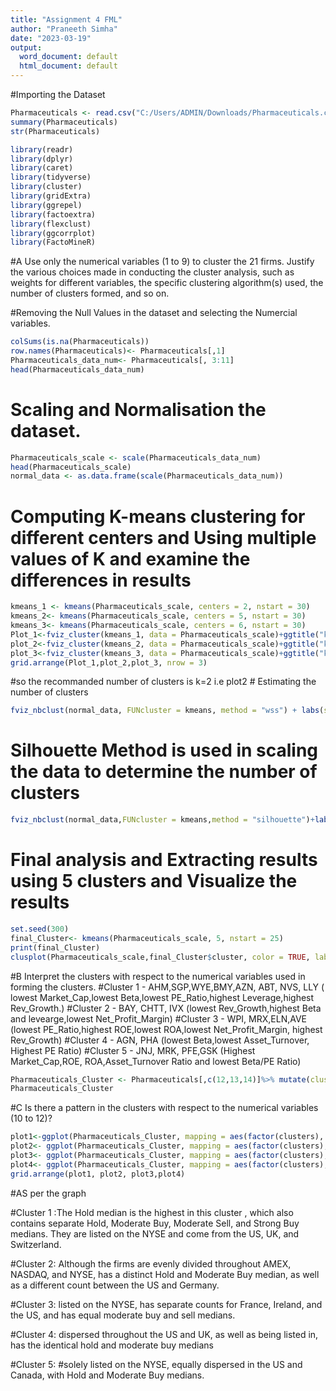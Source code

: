 ---
title: "Assignment 4 FML"
author: "Praneeth Simha"
date: "2023-03-19"
output:
  word_document: default
  html_document: default
---
#Importing the Dataset 
```{r}
Pharmaceuticals <- read.csv("C:/Users/ADMIN/Downloads/Pharmaceuticals.csv")
summary(Pharmaceuticals)
str(Pharmaceuticals)
```


```{r}
library(readr)
library(dplyr)
library(caret)
library(tidyverse)
library(cluster)
library(gridExtra)
library(ggrepel)
library(factoextra)
library(flexclust)
library(ggcorrplot)
library(FactoMineR)
```

#A Use only the numerical variables (1 to 9) to cluster the 21 firms. Justify the various choices made in conducting the cluster analysis, such as weights for different variables, the specific clustering algorithm(s) used, the number of clusters formed, and so on. 

#Removing the Null Values in the dataset and selecting the Numercial variables.
```{r}
colSums(is.na(Pharmaceuticals))
row.names(Pharmaceuticals)<- Pharmaceuticals[,1]
Pharmaceuticals_data_num<- Pharmaceuticals[, 3:11]
head(Pharmaceuticals_data_num)
```
# Scaling and Normalisation the dataset.
```{r}
Pharmaceuticals_scale <- scale(Pharmaceuticals_data_num)
head(Pharmaceuticals_scale)
normal_data <- as.data.frame(scale(Pharmaceuticals_data_num))
```
# Computing K-means clustering  for different centers and Using multiple values of K and examine the differences in results
```{r}
kmeans_1 <- kmeans(Pharmaceuticals_scale, centers = 2, nstart = 30)
kmeans_2<- kmeans(Pharmaceuticals_scale, centers = 5, nstart = 30)
kmeans_3<- kmeans(Pharmaceuticals_scale, centers = 6, nstart = 30)
Plot_1<-fviz_cluster(kmeans_1, data = Pharmaceuticals_scale)+ggtitle("k=2")
plot_2<-fviz_cluster(kmeans_2, data = Pharmaceuticals_scale)+ggtitle("k=5")
plot_3<-fviz_cluster(kmeans_3, data = Pharmaceuticals_scale)+ggtitle("k=6")
grid.arrange(Plot_1,plot_2,plot_3, nrow = 3)
```
#so the recommanded number of clusters is k=2 i.e plot2
# Estimating the  number of clusters
```{r}
fviz_nbclust(normal_data, FUNcluster = kmeans, method = "wss") + labs(subtitle = "Elbow Method")
```
# Silhouette Method is used in scaling the data to determine the number of clusters
```{r}
fviz_nbclust(normal_data,FUNcluster = kmeans,method = "silhouette")+labs(subtitle="Silhouette Method")
```
# Final analysis and Extracting results using 5 clusters and Visualize the results
```{r}
set.seed(300)
final_Cluster<- kmeans(Pharmaceuticals_scale, 5, nstart = 25)
print(final_Cluster)
clusplot(Pharmaceuticals_scale,final_Cluster$cluster, color = TRUE, labels = 2,lines = 0)
```

#B  Interpret the clusters with respect to the numerical variables used in forming the clusters.
#Cluster 1 - AHM,SGP,WYE,BMY,AZN, ABT, NVS, LLY ( lowest Market_Cap,lowest Beta,lowest PE_Ratio,highest Leverage,highest Rev_Growth.)
#Cluster 2 - BAY, CHTT, IVX (lowest Rev_Growth,highest Beta and levearge,lowest Net_Profit_Margin)
#Cluster 3 - WPI, MRX,ELN,AVE (lowest PE_Ratio,highest ROE,lowest ROA,lowest Net_Profit_Margin, highest Rev_Growth)
#Cluster 4 - AGN, PHA (lowest Beta,lowest Asset_Turnover, Highest PE Ratio)
#Cluster 5 - JNJ, MRK, PFE,GSK (Highest Market_Cap,ROE, ROA,Asset_Turnover Ratio and lowest Beta/PE Ratio)

```{r}
Pharmaceuticals_Cluster <- Pharmaceuticals[,c(12,13,14)]%>% mutate(clusters = final_Cluster$cluster)%>% arrange(clusters, ascending = TRUE)
Pharmaceuticals_Cluster
```
#C Is there a pattern in the clusters with respect to the numerical variables (10 to 12)? 
```{r}
plot1<-ggplot(Pharmaceuticals_Cluster, mapping = aes(factor(clusters), fill=Median_Recommendation))+geom_bar(position = 'dodge')+labs(x ='No of clusters')
plot2<- ggplot(Pharmaceuticals_Cluster, mapping = aes(factor(clusters),fill = Location))+geom_bar(position = 'dodge')+labs(x ='No of clusters')
plot3<- ggplot(Pharmaceuticals_Cluster, mapping = aes(factor(clusters),fill = Exchange))+geom_bar(position = 'dodge')+labs(x ='No of clusters')
plot4<- ggplot(Pharmaceuticals_Cluster, mapping = aes(factor(clusters), fill=Median_Recommendation)) + geom_bar(position = 'dodge') + labs(x='Clusters', y='Frequence')
grid.arrange(plot1, plot2, plot3,plot4)  

```
#AS per the graph 

#Cluster 1 :The Hold median is the highest in this cluster , which also contains separate Hold, Moderate Buy, Moderate Sell, and Strong Buy medians. They are listed on the NYSE and come from the US, UK, and Switzerland.

#Cluster 2: Although the firms are evenly divided throughout AMEX, NASDAQ, and NYSE,  has a distinct Hold and Moderate Buy median, as well as a different count between the US and Germany.

#Cluster 3: listed on the NYSE, has separate counts for France, Ireland, and the US, and has equal moderate buy and sell medians.

#Cluster 4: dispersed throughout the US and UK, as well as being listed in, has the identical hold and moderate buy medians

#Cluster 5: #solely listed on the NYSE, equally dispersed in the US and Canada, with Hold and Moderate Buy medians.


